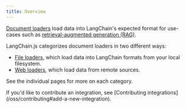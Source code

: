 ```yaml
---
title: Overview
---
```


[Document loaders](/oss/integrations/document_loaders) load data into LangChain's expected format for use-cases such as [retrieval-augmented generation (RAG)](/oss/langchain/rag).

LangChain.js categorizes document loaders in two different ways:

- [File loaders](/oss/integrations/document_loaders/file_loaders/), which load data into LangChain formats from your local filesystem.
- [Web loaders](/oss/integrations/document_loaders/web_loaders/), which load data from remote sources.

See the individual pages for more on each category.

<Info>
If you'd like to contribute an integration, see [Contributing integrations](/oss/contributing#add-a-new-integration).
</Info>
